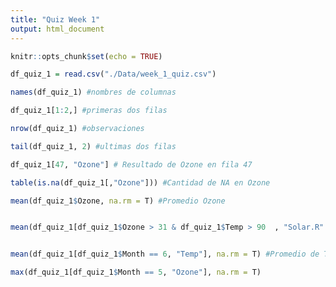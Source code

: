 ```yaml
---
title: "Quiz Week 1"
output: html_document
---
```


```r
knitr::opts_chunk$set(echo = TRUE)
```

```r

df_quiz_1 = read.csv("./Data/week_1_quiz.csv")

names(df_quiz_1) #nombres de columnas

df_quiz_1[1:2,] #primeras dos filas

nrow(df_quiz_1) #observaciones

tail(df_quiz_1, 2) #ultimas dos filas

df_quiz_1[47, "Ozone"] # Resultado de Ozone en fila 47

table(is.na(df_quiz_1[,"Ozone"])) #Cantidad de NA en Ozone

mean(df_quiz_1$Ozone, na.rm = T) #Promedio Ozone


mean(df_quiz_1[df_quiz_1$Ozone > 31 & df_quiz_1$Temp > 90  , "Solar.R" ], na.rm = T) #Promedio del Subset de Solar.R


mean(df_quiz_1[df_quiz_1$Month == 6, "Temp"], na.rm = T) #Promedio de Temp del subset Month = 6

max(df_quiz_1[df_quiz_1$Month == 5, "Ozone"], na.rm = T)

```

